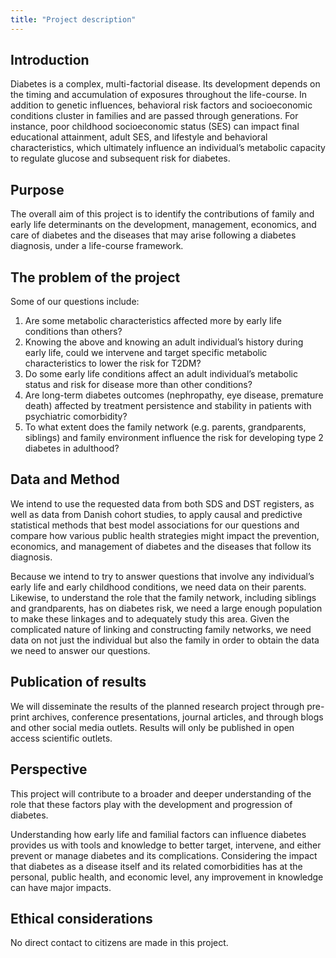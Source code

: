 ```yaml
---
title: "Project description"
---
```


## Introduction

<!-- Brief introduction to the area. -->

Diabetes is a complex, multi-factorial disease. Its development depends
on the timing and accumulation of exposures throughout the life-course.
In addition to genetic influences, behavioral risk factors and
socioeconomic conditions cluster in families and are passed through
generations. For instance, poor childhood socioeconomic status (SES) can
impact final educational attainment, adult SES, and lifestyle and
behavioral characteristics, which ultimately influence an individual's
metabolic capacity to regulate glucose and subsequent risk for diabetes.

## Purpose

<!-- The purpose of the project is briefly formulated. -->

The overall aim of this project is to identify the contributions of
family and early life determinants on the development, management,
economics, and care of diabetes and the diseases that may arise
following a diabetes diagnosis, under a life-course framework.

## The problem of the project

```{=html}
<!-- 
Preferably formulated as the specific question or questions to which the 
conclusion must answer.
-->
```
Some of our questions include:

1.  Are some metabolic characteristics affected more by early life
    conditions than others?
2.  Knowing the above and knowing an adult individual's history during
    early life, could we intervene and target specific metabolic
    characteristics to lower the risk for T2DM?
3.  Do some early life conditions affect an adult individual's metabolic
    status and risk for disease more than other conditions?
4.  Are long-term diabetes outcomes (nephropathy, eye disease, premature
    death) affected by treatment persistence and stability in patients
    with psychiatric comorbidity?
5.  To what extent does the family network (e.g. parents, grandparents,
    siblings) and family environment influence the risk for developing
    type 2 diabetes in adulthood?

## Data and Method

```{=html}
<!-- 
How will the project respond to the problem? What data will be used? How should
data be used?
-->
```
We intend to use the requested data from both SDS and DST registers, as
well as data from Danish cohort studies, to apply causal and predictive
statistical methods that best model associations for our questions and
compare how various public health strategies might impact the
prevention, economics, and management of diabetes and the diseases that
follow its diagnosis.

Because we intend to try to answer questions that involve any
individual's early life and early childhood conditions, we need data on
their parents. Likewise, to understand the role that the family network,
including siblings and grandparents, has on diabetes risk, we need a
large enough population to make these linkages and to adequately study
this area. Given the complicated nature of linking and constructing
family networks, we need data on not just the individual but also the
family in order to obtain the data we need to answer our questions.

## Publication of results

<!-- How and when are the results of the research planned to be published? -->

We will disseminate the results of the planned research project through
pre-print archives, conference presentations, journal articles, and
through blogs and other social media outlets. Results will only be
published in open access scientific outlets.

## Perspective

<!-- What knowledge of societal relevance can this study contribute to? -->

This project will contribute to a broader and deeper understanding of
the role that these factors play with the development and progression of
diabetes.

Understanding how early life and familial factors can influence diabetes
provides us with tools and knowledge to better target, intervene, and
either prevent or manage diabetes and its complications. Considering the
impact that diabetes as a disease itself and its related comorbidities
has at the personal, public health, and economic level, any improvement
in knowledge can have major impacts.

## Ethical considerations

```{=html}
<!-- 
If the project involves direct contact with citizens, for example questionnaire 
surveys or intervention studies: What ethical considerations have been made in
connection with the direct involvement of citizens in the survey?
-->
```
No direct contact to citizens are made in this project.
